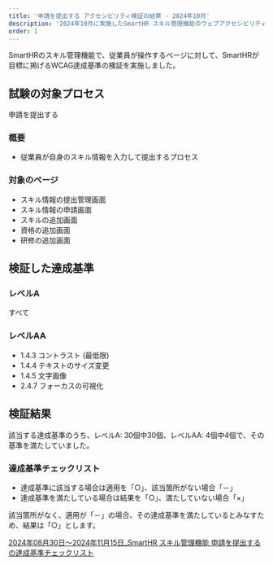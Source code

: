 ```yaml
---
title: '申請を提出する アクセシビリティ検証の結果 - 2024年10月'
description: '2024年10月に実施したSmartHR スキル管理機能のウェブアクセシビリティ検証の結果を公開しています。'
order: 1
---
```


SmartHRのスキル管理機能で、従業員が操作するページに対して、SmartHRが目標に掲げるWCAG達成基準の検証を実施しました。

## 試験の対象プロセス
申請を提出する

### 概要

- 従業員が自身のスキル情報を入力して提出するプロセス

### 対象のページ
- スキル情報の提出管理画面
- スキル情報の申請画面
- スキルの追加画面
- 資格の追加画面
- 研修の追加画面

## 検証した達成基準

### レベルA

すべて

### レベルAA

- 1.4.3 コントラスト (最低限)
- 1.4.4 テキストのサイズ変更
- 1.4.5 文字画像
- 2.4.7 フォーカスの可視化

## 検証結果

該当する達成基準のうち、レベルA: 30個中30個、レベルAA: 4個中4個で、その基準を満たしていました。

### 達成基準チェックリスト

- 達成基準に該当する場合は適用を「○」、該当箇所がない場合「－」
- 達成基準を満たしている場合は結果を「○」、満たしていない場合「×」

該当箇所がなく、適用が「－」の場合、その達成基準を満たしているとみなすため、結果は「○」とします。

[2024年08月30日〜2024年11月15日_SmartHR スキル管理機能 申請を提出する の達成基準チェックリスト](https://docs.google.com/spreadsheets/d/1yez_i9ZFu7x05fGfUyKZIIejaWBdt1VsMooC24GVv4Y/edit?gid=0#gid=0)
